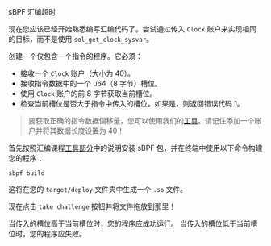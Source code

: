 
<ChallengeTitle>sBPF 汇编超时</ChallengeTitle>

现在您应该已经开始熟悉编写汇编代码了。尝试通过传入 `Clock` 账户来实现相同的目标，而不是使用 `sol_get_clock_sysvar`。

创建一个仅包含一个指令的程序。它必须：
- 接收一个 `Clock` 账户（大小为 40）。
- 接收指令数据中的一个 u64（8 字节）槽位。
- 使用 `Clock` 账户的前 8 字节获取当前槽位。
- 检查当前槽位是否大于指令中传入的槽位。如果是，则返回错误代码 1。

> 要获取正确的指令数据偏移量，您可以使用我们的[工具](https://sbpf.xyz)。请记住添加一个账户并将其数据长度设置为 40！

首先按照汇编课程[工具部分](/zh-CN/courses/introduction-to-assembly/tooling)中的说明安装 sBPF 包，并在终端中使用以下命令构建您的程序：

```
sbpf build
```

这将在您的 `target/deploy` 文件夹中生成一个 `.so` 文件。

现在点击 `take challenge` 按钮并将文件拖放到那里！

<RequirementList>
  <Requirement title="挑战 1：测试超时">
    当传入的槽位高于当前槽位时，您的程序应成功运行。
  </Requirement>

  <Requirement title="挑战 2：测试超时失败">
    当传入的槽位低于当前槽位时，您的程序应失败。
  </Requirement>
</RequirementList>